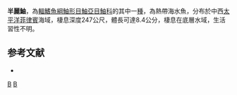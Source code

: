 {{Speciesbox
| taxon = Scorpaena hemilepidota
| status = NE
| status_system = IUCN3.1
| binomial_authority =  [[Fowler|Fowler]], 1938 
| synonyms = 
}}
'''半麗鮋'''，為[[輻鰭魚綱|輻鰭魚綱]][[鮋形目|鮋形目]][[鮋亞目|鮋亞目]][[鮋科|鮋科]]的其中一[[種|種]]，為熱帶海水魚，分布於中西[[太平洋|太平洋]][[菲律賓|菲律賓]]海域，棲息深度247公尺，體長可達8.4公分，棲息在底層水域，生活習性不明。

==参考文献==
*{{FishBase_species|genus=Scorpaena|species=hemilepidota|year=2014|month=7}}

{{taxonbar}}
[[Category:_1938年描述的鱼类|B]]
[[Category:鮋屬|B]]